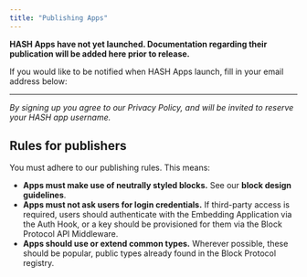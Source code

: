 ```yaml
---
title: "Publishing Apps"
---
```


**HASH Apps have not yet launched. Documentation regarding their publication will be added here prior to release.**

If you would like to be notified when HASH Apps launch, fill in your email address below:

---

_By signing up you agree to our Privacy Policy, and will be invited to reserve your HASH app username._

## Rules for publishers

You must adhere to our publishing rules. This means:

- **Apps must make use of neutrally styled blocks.** See our **block design guidelines**.
- **Apps must not ask users for login credentials.** If third-party access is required, users should authenticate with the Embedding Application via the Auth Hook, or a key should be provisioned for them via the Block Protocol API Middleware.
- **Apps should use or extend common types.** Wherever possible, these should be popular, public types already found in the Block Protocol registry.
